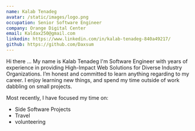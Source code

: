 ```yaml
---
name: Kalab Tenadeg
avatar: /static/images/logo.png
occupation: Senior Software Engineer
company: Orange Digital Center
email: Kaldax250@gmail.com
linkedin: https://www.linkedin.com/in/kalab-tenadeg-840a49217/
github: https://github.com/Daxsum
---
```

Hi there … My name is Kalab Tenadeg I'm Software Engineer with years of experience in providing High-Impact Web 
Solutions for Diverse Industry Organizations. I’m honest and committed to learn anything regarding to my career.
I enjoy learning new things, and spend my time outside of work dabbling on small projects.

Most recently, I have focused my time on:

- Side Software Projects
- Travel 
- volunteering

